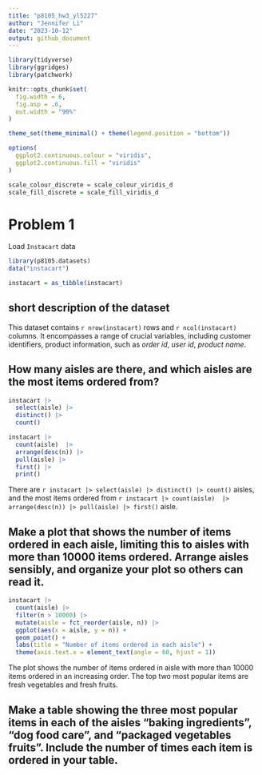 ```yaml
---
title: "p8105_hw3_yl5227"
author: "Jennifer Li"
date: "2023-10-12"
output: github_document
---
```


```r

library(tidyverse)
library(ggridges)
library(patchwork)

knitr::opts_chunk$set(
  fig.width = 6,
  fig.asp = .6,
  out.width = "90%"
)

theme_set(theme_minimal() + theme(legend.position = "bottom"))

options(
  ggplot2.continuous.colour = "viridis",
  ggplot2.continuous.fill = "viridis"
)

scale_colour_discrete = scale_colour_viridis_d
scale_fill_discrete = scale_fill_viridis_d
```


# Problem 1

Load `Instacart` data

```r
library(p8105.datasets)
data("instacart")

instacart = as_tibble(instacart)
```

## short description of the dataset

This dataset contains `r nrow(instacart)` rows and `r ncol(instacart)` columns. It encompasses a range of crucial variables, including customer identifiers, product information, such as _order id_, _user id_, _product name_. 

## How many aisles are there, and which aisles are the most items ordered from?

```r
instacart |> 
  select(aisle) |> 
  distinct() |> 
  count()

instacart |> 
  count(aisle)  |> 
  arrange(desc(n)) |> 
  pull(aisle) |> 
  first() |> 
  print()
```

There are `r instacart |> select(aisle) |> distinct() |> count()` aisles, and the most items ordered from `r instacart |> count(aisle)  |> arrange(desc(n)) |> pull(aisle) |> first()` aisle.

## Make a plot that shows the number of items ordered in each aisle, limiting this to aisles with more than 10000 items ordered. Arrange aisles sensibly, and organize your plot so others can read it.

```r
instacart |> 
  count(aisle) |> 
  filter(n > 10000) |> 
  mutate(aisle = fct_reorder(aisle, n)) |> 
  ggplot(aes(x = aisle, y = n)) +
  geom_point() +
  labs(title = "Number of items ordered in each aisle") +
  theme(axis.text.x = element_text(angle = 60, hjust = 1))
```

The plot shows the number of items ordered in aisle with more than 10000 items ordered in an increasing order. The top two most popular items are fresh vegetables and fresh fruits.

## Make a table showing the three most popular items in each of the aisles “baking ingredients”, “dog food care”, and “packaged vegetables fruits”. Include the number of times each item is ordered in your table.






